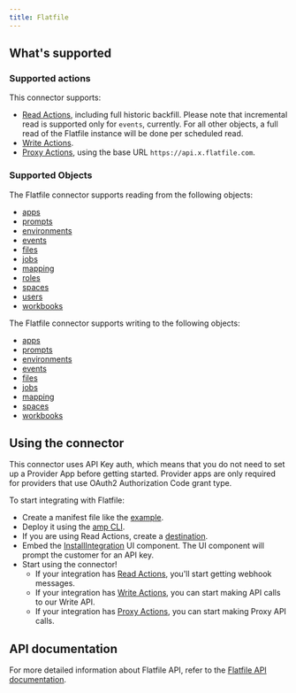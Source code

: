 ```yaml
---
title: Flatfile
---
```

## What's supported

### Supported actions

This connector supports:
- [Read Actions](/read-actions), including full historic backfill. Please note that incremental read is supported only for `events`, currently. For all other objects, a full read of the Flatfile instance will be done per scheduled read.
- [Write Actions](/write-actions).
- [Proxy Actions](/proxy-actions), using the base URL `https://api.x.flatfile.com`.

### Supported Objects

The Flatfile connector supports reading from the following objects:

- [apps](https://reference.flatfile.com/api-reference/apps/list)
- [prompts](https://reference.flatfile.com/api-reference/assistant/list)
- [environments](https://reference.flatfile.com/api-reference/environments/list)
- [events](https://reference.flatfile.com/api-reference/events/list)
- [files](https://reference.flatfile.com/api-reference/files/list)
- [jobs](https://reference.flatfile.com/api-reference/jobs/list)
- [mapping](https://reference.flatfile.com/api-reference/mapping/list-mapping-programs)
- [roles](https://reference.flatfile.com/api-reference/roles/list)
- [spaces](https://reference.flatfile.com/api-reference/spaces/list)
- [users](https://reference.flatfile.com/api-reference/users/list)
- [workbooks](https://reference.flatfile.com/api-reference/workbooks/list)

The Flatfile connector supports writing to the following objects:

- [apps](https://reference.flatfile.com/api-reference/apps/create)
- [prompts](https://reference.flatfile.com/api-reference/assistant/create)
- [environments](https://reference.flatfile.com/api-reference/environments/create)
- [events](https://reference.flatfile.com/api-reference/events/create)
- [files](https://reference.flatfile.com/api-reference/files/upload)
- [jobs](https://reference.flatfile.com/api-reference/jobs/create)
- [mapping](https://reference.flatfile.com/api-reference/mapping/create-mapping-program)
- [spaces](https://reference.flatfile.com/api-reference/spaces/create)
- [workbooks](https://reference.flatfile.com/api-reference/workbooks/create)


## Using the connector

This connector uses API Key auth, which means that you do not need to set up a Provider App before getting started. Provider apps are only required for providers that use OAuth2 Authorization Code grant type.

To start integrating with Flatfile:
- Create a manifest file like the [example](https://github.com/amp-labs/samples/blob/main/flatFile/amp.yaml).
- Deploy it using the [amp CLI](/cli/overview).
- If you are using Read Actions, create a [destination](/destinations).
- Embed the [InstallIntegration](/embeddable-ui-components#install-integration) UI component. The UI component will prompt the customer for an API key.
- Start using the connector!
   - If your integration has [Read Actions](/read-actions), you'll start getting webhook messages.
   - If your integration has [Write Actions](/write-actions), you can start making API calls to our Write API.
   - If your integration has [Proxy Actions](/proxy-actions), you can start making Proxy API calls.



## API documentation

For more detailed information about Flatfile API, refer to the [Flatfile API documentation](https://reference.flatfile.com/overview/welcome).
